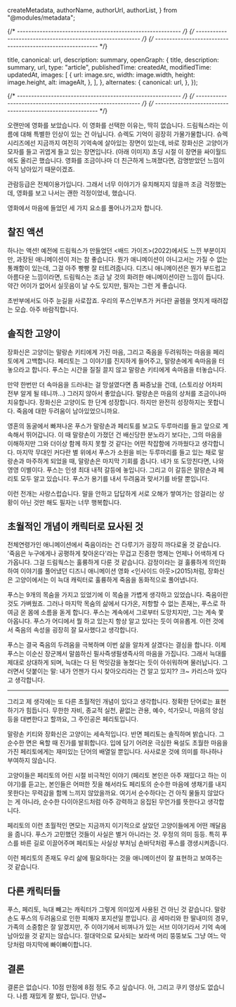 

  createMetadata,
  authorName,
  authorUrl,
  authorList,
} from "@modules/metadata";


{/* ---------------------------------------------------------- */}
{/* ---------------------------------------------------------- */}
{/* ---------------------------------------------------------- */}

  title,
  canonical: url,
  description: summary,
  openGraph: {
    title,
    description: summary,
    url,
    type: "article",
    publishedTime: createdAt,
    modifiedTime: updatedAt,
    images: [
      {
        url: image.src,
        width: image.width,
        height: image.height,
        alt: imageAlt,
      },
    ],
  },
  alternates: {
    canonical: url,
  },
});

<ArticleJsonLd
  useAppDir
  url={url}
  title={title}
  images={[image.src]}
  authorName={authorList}
  datePublished={createdAt}
  dateModified={updatedAt}
  publisherName={authorName}
  description={summary}
  isAccessibleForFree
/>

<ArticleHeader title={title} updatedAt={updatedAt} />

{/* ---------------------------------------------------------- */}
{/* ---------------------------------------------------------- */}
{/* ---------------------------------------------------------- */}

<ArticleImage
  img={puss0}
  alt="장화신은 고양이: 끝내주는 모험 포스터"
  caption="장화신은 고양이: 끝내주는 모험 포스터"
/>

오랜만에 영화를 보았습니다. 이 영화를 선택한 이유는, 딱히 없습니다. 드림웍스라는 이름에 대해 특별한 인상이 있는 건 아닙니다. 슈렉도 기억이 굉장히 가물가물합니다. 슈렉 시리즈에선 지금까지 여전히 기억속에 살아있는 장면이 있는데, 바로 장화신은 고양이가 모자를 들고 귀엽게 들고 있는 장면입니다. (아래 이미지) 초딩 시절 이 장면을 싸이월드에도 올리곤 했습니다. 영화를 조금이나마 더 친근하게 느껴졌다면, 감명받았던 느낌이 아직 남아있기 때문이겠죠.

<ArticleImage
  img={puss1}
  alt="슈렉 시리즈에서 고양이가 보여줬던 명장면"
  caption="슈렉 시리즈에서 고양이가 보여줬던 명장면"
/>

관람등급은 전체이용가입니다. 그래서 너무 이야기가 유치해지지 않을까 조금 걱정했는데, 영화를 보고 나서는 괜한 걱정이었네, 했습니다.

영화에서 마음에 들었던 세 가지 요소를 풀어나가고자 합니다.

## 찰진 액션

하나는 액션! 예전에 드림웍스가 만들었던 \<배드 가이즈>(2022)에서도 느낀 부분이지만, 과장된 애니메이션이 저는 참 좋습니다. 뭔가 애니메이션이 아니고서는 가질 수 없는 통쾌함이 있는데, 그걸 아주 빵빵 잘 터트려줍니다. 디즈니 애니메이션은 뭔가 부드럽고 아름다운 느낌이라면, 드림웍스는 조금 날 것의 화려한 애니메이션이란 느낌이 듭니다. 약간 어이가 없어서 실웃음이 날 수도 있지만, 필자는 그런 게 좋습니다.

<ArticleImage
  img={puss2}
  alt="엄지 손톱 밑에 끼워넣는 잔인함..."
  caption="엄지 손톱 밑에 끼워넣는 잔인함..."
/>

초반부에서도 아주 눈길을 사로잡죠. 우리의 푸스인부츠가 커다란 골렘을 멋지게 때려잡는 모습. 아주 바람직합니다.

## 솔직한 고양이

장화신은 고양이는 말랑손 키티에게 가진 마음, 그리고 죽음을 두려워하는 마음을 페리토에게 고백합니다. 페리토는 그 이야기를 진지하게 들어주고, 말랑손에게 속마음을 터놓으라고 합니다. 푸스는 시간을 질질 끌지 않고 말랑손 키티에게 속마음을 터놓습니다.

만약 한번만 더 속마음을 드러내는 걸 망설였다면 좀 짜증났을 건데, (스토리상 어차피 전부 알게 될 테니까...) 그러지 않아서 좋았습니다. 말랑손은 마음의 상처를 조금이나마 치유합니다. 장화신은 고양이도 한 단계 성장합니다. 하지만 완전히 성장하지는 못합니다. 죽음에 대한 두려움이 남아있었으니까요.

<ArticleImage
  img={puss3}
  alt="속마음을 터놓는 장화신은 고양이"
  caption="속마음을 터놓는 장화신은 고양이"
/>

영혼의 동굴에서 빠져나온 푸스가 말랑손과 페리토를 보고도 두루마리를 들고 앞으로 계속해서 뛰어갑니다. 이 때 말랑손이 가졌던 건 배신당한 분노라기 보다는, 그의 마음을 이해하지만 그와 더이상 함께 하지 못할 것 같다는 어떤 착잡함에 가까웠다고 생각합니다. 마지막 무대인 커다란 별 위에서 푸스가 소원을 비는 두루마리를 들고 있는 채로 말랑손과 마주하게 되었을 때, 말랑손은 마지막 기회를 줍니다. 네가 또 도망친다면, 나와 영영 이별이다. 푸스는 인생 최대 내적 갈등에 놓입니다. 그리고 이 갈등은 말랑손과 페리토 모두 알고 있습니다. 푸스가 용기를 내서 두려움과 맞서기를 바랄 뿐입니다.

이런 전개는 사랑스럽습니다. 말을 안하고 답답하게 서로 오해가 쌓여가는 암걸리는 상황이 아닌 것만 해도 필자는 너무 행복합니다.

## 초월적인 개념이 캐릭터로 묘사된 것

전체연령가인 애니메이션에서 죽음이라는 건 다루기가 굉장히 까다로울 것 같습니다. '죽음은 누구에게나 공평하게 찾아온다'라는 무겁고 진중한 명제는 언제나 어색하게 다가옵니다. 그걸 드림웍스는 훌륭하게 다룬 것 같습니다. 감정이라는 걸 훌륭하게 의인화하여 이야기를 풀어냈던 디즈니 애니메이션 영화 \<인사이드 아웃>(2015)처럼, 장화신은 고양이에서는 이 늑대 캐릭터로 훌륭하게 죽음을 동화적으로 풀어냅니다.

<ArticleImage
  img={puss4}
  alt="죽음을 언제나 지켜봐왔다는 늑대"
  caption="죽음을 언제나 지켜봐왔다는 늑대"
/>

푸스는 9개의 목숨을 가지고 있었기에 이 목숨을 가볍게 생각하고 있었습니다. 죽음이란 것도 가벼웠죠. 그러나 마지막 목숨의 삶에서 다가온, 저항할 수 없는 존재는, 푸스로 하여금 온 몸에 소름을 돋게 합니다. 푸스는 계속에서 그로부터 도망치지만, 그는 계속 쫓아옵니다. 푸스가 어디에서 뭘 하고 있는지 항상 알고 있다는 듯이 여유롭게. 이런 것에서 죽음의 속성을 굉장히 잘 묘사했다고 생각합니다.

푸스는 결국 죽음의 두려움을 극복하며 이번 삶을 알차게 살겠다는 결심을 합니다. 이제 푸스는 이순신 장군께서 말씀하신 필사즉생필생즉사의 마음을 가집니다. 그래서 늑대를 제대로 상대하게 되며, 늑대는 다 된 먹잇감을 놓쳤다는 듯이 아쉬워하며 물러납니다. 그러면서 덧붙이는 말: 내가 언젠가 다시 찾아오리라는 건 알고 있지?? 크~ 카리스마 있다고 생각합니다.

---

그리고 제 생각에는 또 다른 초월적인 개념이 있다고 생각합니다. 정확한 단어로는 표현하기가 힘듭니다. 무한한 자비, 종교적 실천, 끝없는 관용, 예수, 석가모니, 마음의 양심 등을 대변한다고 할까요, 그 주인공은 페리토입니다.

<ArticleImage img={puss5} alt="밝은 페리토" caption="밝은 페리토" />

말랑손 키티와 장화신은 고양이는 세속적입니다. 반면 페리토는 솔직하며 밝습니다. 그 순수한 면은 욕할 때 진가를 발휘합니다. 입에 담기 어려운 극심한 욕설도 초월한 마음을 가진 페리토에게는 재미있는 단어의 배열일 뿐입니다. 사사로운 것에 의미를 하나하나 부여하지 않습니다.

고양이들은 페리토의 어린 시절 비극적인 이야기 (페리토 본인은 아주 재밌다고 하는 이야기)를 듣고는, 본인들은 어떠한 짓을 해서라도 페리토의 순수한 마음에 생채기를 내지 못한다는 무력감을 함께 느끼지 않았을까요. 여기서 순수하다는 건 아직 물들지 않았다는 게 아니라, 순수한 다이아몬드처럼 아주 강력하고 응집된 무언가를 뜻한다고 생각합니다.

페리토의 이런 초월적인 면모는 지금까지 이기적으로 살았던 고양이들에게 어떤 깨달음을 줍니다. 푸스가 고민했던 것들이 사실은 별거 아니라는 것. 우정의 의미 등등. 특히 푸스를 바른 길로 이끌어주며 페리토는 사실상 부처님 손바닥처럼 푸스를 갱생시켜줍니다.

이런 페리토의 존재도 우리 삶에 필요하다는 것을 애니메이션이 잘 표현하고 보여주는 것 같습니다.

## 다른 캐릭터들

푸스, 페리토, 늑대 빼고는 캐릭터가 그렇게 의미있게 사용된 건 아닌 것 같습니다. 말랑손도 푸스의 두려움으로 인한 피해자 포지션일 뿐입니다. 곰 세마리와 한 딸내미의 경우, 가족의 소중함은 잘 알겠지만, 주 이야기에서 비껴나가 있는 서브 이야기라서 기억 속에 남아있을 것 같지는 않습니다. 절대악으로 묘사되는 보라색 머리 뚱뚱보도 그냥 여느 악당처럼 마지막에 빠이빠이합니다.

## 결론

결론은 없습니다. 10점 만점에 8점 정도 주고 싶습니다. 아, 그리고 쿠키 영상도 없습니다. 나름 재밌게 잘 봤다, 입니다. 안녕~
